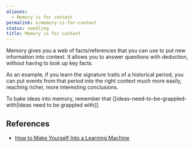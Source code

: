 ```yaml
---
aliases:
  - Memory is for context
permalink: n/memory-is-for-context
status: seedling
title: Memory is for context
---
```

Memory gives you a web of facts/references that you can use to put new information into context. It allows you to answer questions with deduction, without having to look up key facts.

As an example, if you learn the signature traits of a historical period, you can put events from that period into the right context much more easily, reaching richer, more interesting conclusions.

To bake ideas into memory, remember that [[ideas-need-to-be-grappled-with|Ideas need to be grappled with]].

## References

- [How to Make Yourself Into a Learning Machine](https://every.to/superorganizers/how-to-build-a-learning-machine-299655)
